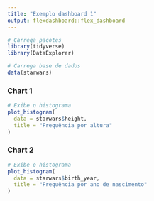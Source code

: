 ---
title: "Exemplo dashboard 1"
output: flexdashboard::flex_dashboard
---

```{r setup, include = FALSE}
# Carrega pacotes
library(tidyverse)
library(DataExplorer)

# Carrega base de dados
data(starwars)
```

### Chart 1
    
```{r}
# Exibe o histograma
plot_histogram(
  data = starwars$height,
  title = "Frequência por altura"
)
```
    
### Chart 2

```{r}
# Exibe o histograma
plot_histogram(
  data = starwars$birth_year,
  title = "Frequência por ano de nascimento"
)
```